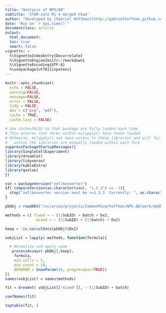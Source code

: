 ```yaml
---
title: "Analysis of NPS/AD"
subtitle: 'STAR-solo R1-4 merged h5ad'
author: "Developed by [Gabriel Hoffman](http://gabrielhoffman.github.io/)"
date: "Run on `r Sys.time()`"
documentclass: article
output: 
  html_document:
  toc: true
  smart: false
vignette: >
  %\VignetteIndexEntry{Decorrelate}
  %\VignetteEngine{knitr::rmarkdown}
  %\VignetteEncoding{UTF-8}
  %\usepackage[utf8]{inputenc}
---
```



<!--- 

cd /hpc/users/hoffmg01/work/nps_ad
ml python
R
# rm -rf analysis_2_ramp_cache/ 

system("ml git; git pull")
rmarkdown::render("analysis_2_ramp.Rmd");


# https://hoffmg01.u.hpc.mssm.edu/nps_ad/


ml git
cd ~/build2/dreamlet
git pull
R CMD INSTALL .


--->



```r
knitr::opts_chunk$set(
  echo = FALSE,
  warning=FALSE,
  message=FALSE,
  error = FALSE,
  tidy = FALSE,
  dev = c("png", "pdf"),
  cache = TRUE,
  cache.lazy = FALSE)
```

```r
# Use cache=FALSE so that package are fully loaded each time
# This ensures that forks within mclapply() have these loaded
# Othewise, mclapply() not have access to these libraries and will fail 
#   unless the libraries are manually loaded within each fork
suppressPackageStartupMessages({
library(SingleCellExperiment)
library(dreamlet)
library(tidyverse)
library(kableExtra)
library(qvalue)
})

vsn = packageVersion("zellkonverter")
if( compareVersion(as.character(vsn), "1.3.3") == -1){
  stop("zellkonverter version must be >=1.3.3  Currently: ", as.character(vsn))
}
```



```r
pbObj = readRDS("/sc/arion/projects/CommonMind/hoffman/NPS-AD/work/pbObj_v2.RDS")

methods = c( fixed = ~ (1|SubID) + batch + Dx2,
              mixed = ~ (1|SubID) + (1|batch) + Dx2)

keep = !is.na(colData(pbObj)$Dx2)

vobjList = lapply( methods, function(formula){

  # Normalize and apply voom
   processAssays( pbObj[,keep], 
    formula,
    min.cells = 5,
    min.count = 10, 
    BPPARAM = SnowParam(16, progressbar=TRUE))
})
names(vobjList) = names(methods)
```


```r
fit = dreamet( vobjList[['mixed']], ~ (1|SubID) + batch)

coefNames(fit)

toptable(fit, )



```
















